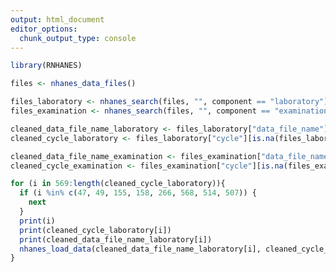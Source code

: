 ```yaml
---
output: html_document
editor_options: 
  chunk_output_type: console
---
```

```r
library(RNHANES)
```


```r
files <- nhanes_data_files()
```


```r
files_laboratory <- nhanes_search(files, "", component == "laboratory")
files_examination <- nhanes_search(files, "", component == "examination")
```


```r
cleaned_data_file_name_laboratory <- files_laboratory["data_file_name"][is.na(files_laboratory["data_file_name"]) == FALSE]
cleaned_cycle_laboratory <- files_laboratory["cycle"][is.na(files_laboratory["data_file_name"]) == FALSE]

cleaned_data_file_name_examination <- files_examination["data_file_name"][is.na(files_examination["data_file_name"]) == FALSE]
cleaned_cycle_examination <- files_examination["cycle"][is.na(files_examination["data_file_name"]) == FALSE]
```


```r
for (i in 569:length(cleaned_cycle_laboratory)){
  if (i %in% c(47, 49, 155, 158, 266, 568, 514, 507)) {
    next
  }
  print(i)
  print(cleaned_cycle_laboratory[i])
  print(cleaned_data_file_name_laboratory[i])
  nhanes_load_data(cleaned_data_file_name_laboratory[i], cleaned_cycle_laboratory[i], destination = "~/HMS/NHANES_preprocessing/extraction/raw_data/laboratory/")
}
```